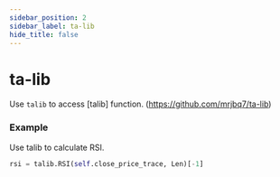 ```yaml
---
sidebar_position: 2
sidebar_label: ta-lib
hide_title: false
---
```




# ta-lib

Use `talib` to access [talib] function. (https://github.com/mrjbq7/ta-lib)

### Example

Use talib to calculate RSI.

```python
rsi = talib.RSI(self.close_price_trace, Len)[-1]
```
